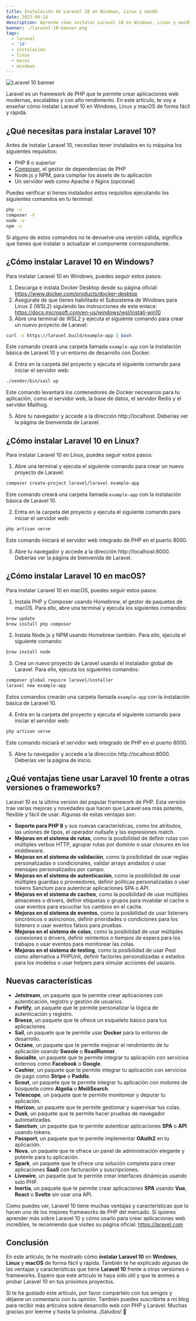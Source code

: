 ```yaml
---
title: Instalación de Laravel 10 en Windows, Linux y macOS
date: 2023-04-14
description: Aprende cómo instalar Laravel 10 en Windows, Linux y macOS de forma fácil y rápida. Descubre las ventajas y características de Laravel 10, el mejor framework de PHP.
banner: ./laravel-10-banner.png
tags:
  - laravel
  - '10'
  - instalación
  - linux
  - macos
  - windows
---
```


![Laravel 10 banner](./laravel-10-banner.png 'Laravel 10 banner')

Laravel es un framework de PHP que te permite crear aplicaciones web modernas, escalables y con alto rendimiento. En este artículo, te voy a enseñar cómo instalar Laravel 10 en Windows, Linux y macOS de forma fácil y rápida.

## ¿Qué necesitas para instalar Laravel 10?

Antes de instalar Laravel 10, necesitas tener instalados en tu máquina los siguientes requisitos:

- PHP 8 o superior
- [Composer](/como-instalar-composer-en-windows-linux-y-mac-os), el gestor de dependencias de PHP
- Node.js y NPM, para compilar los assets de tu aplicación
- Un servidor web como Apache o Nginx (opcional)

Puedes verificar si tienes instalados estos requisitos ejecutando los siguientes comandos en tu terminal:

```bash
php -v
composer -V
node -v
npm -v
```

Si alguno de estos comandos no te devuelve una versión válida, significa que tienes que instalar o actualizar el componente correspondiente.

## ¿Cómo instalar Laravel 10 en Windows?

Para instalar Laravel 10 en Windows, puedes seguir estos pasos:

1. Descarga e instala Docker Desktop desde su página oficial: https://www.docker.com/products/docker-desktop
2. Asegúrate de que tienes habilitado el Subsistema de Windows para Linux 2 (WSL2) siguiendo las instrucciones de este enlace: https://docs.microsoft.com/en-us/windows/wsl/install-win10
3. Abre una terminal de WSL2 y ejecuta el siguiente comando para crear un nuevo proyecto de Laravel:

```bash
curl -s https://laravel.build/example-app | bash
```

Este comando creará una carpeta llamada `example-app` con la instalación básica de Laravel 10 y un entorno de desarrollo con Docker.

4. Entra en la carpeta del proyecto y ejecuta el siguiente comando para iniciar el servidor web:

```bash
./vendor/bin/sail up
```

Este comando levantará los contenedores de Docker necesarios para tu aplicación, como el servidor web, la base de datos, el servidor Redis y el servidor Mailhog.

5. Abre tu navegador y accede a la dirección http://localhost. Deberías ver la página de bienvenida de Laravel.

## ¿Cómo instalar Laravel 10 en Linux?

Para instalar Laravel 10 en Linux, puedes seguir estos pasos:

1. Abre una terminal y ejecuta el siguiente comando para crear un nuevo proyecto de Laravel:

```bash
composer create-project laravel/laravel example-app
```

Este comando creará una carpeta llamada `example-app` con la instalación básica de Laravel 10.

2. Entra en la carpeta del proyecto y ejecuta el siguiente comando para iniciar el servidor web:

```bash
php artisan serve
```

Este comando iniciará el servidor web integrado de PHP en el puerto 8000.

3. Abre tu navegador y accede a la dirección http://localhost:8000. Deberías ver la página de bienvenida de Laravel.

## ¿Cómo instalar Laravel 10 en macOS?

Para instalar Laravel 10 en macOS, puedes seguir estos pasos:

1. Instala PHP y Composer usando Homebrew, el gestor de paquetes de macOS. Para ello, abre una terminal y ejecuta los siguientes comandos:

```bash
brew update
brew install php composer
```

2. Instala Node.js y NPM usando Homebrew también. Para ello, ejecuta el siguiente comando:

```bash
brew install node
```

3. Crea un nuevo proyecto de Laravel usando el instalador global de Laravel. Para ello, ejecuta los siguientes comandos:

```bash
composer global require laravel/installer
laravel new example-app
```

Estos comandos crearán una carpeta llamada `example-app` con la instalación básica de Laravel 10.

4. Entra en la carpeta del proyecto y ejecuta el siguiente comando para iniciar el servidor web:

```bash
php artisan serve
```

Este comando iniciará el servidor web integrado de PHP en el puerto 8000.

5. Abre tu navegador y accede a la dirección http://localhost:8000. Deberías ver la página de inicio.

## ¿Qué ventajas tiene usar Laravel 10 frente a otras versiones o frameworks?

Laravel 10 es la última versión del popular framework de PHP. Esta versión trae varias mejoras y novedades que hacen que Laravel sea más potente, flexible y fácil de usar. Algunas de estas ventajas son:

- **Soporte para PHP 8** y sus nuevas características, como los atributos, las uniones de tipos, el operador nullsafe y las expresiones match.
- **Mejoras en el sistema de rutas**, como la posibilidad de definir rutas con múltiples verbos HTTP, agrupar rutas por dominio o usar closures en los middleware.
- **Mejoras en el sistema de validación**, como la posibilidad de usar reglas personalizadas o condicionales, validar arrays anidados o usar mensajes personalizados por campo.
- **Mejoras en el sistema de autenticación**, como la posibilidad de usar múltiples guardias o proveedores, definir políticas personalizadas o usar tokens Sanctum para autenticar aplicaciones SPA o API.
- **Mejoras en el sistema de cacheo**, como la posibilidad de usar múltiples almacenes o drivers, definir etiquetas o grupos para invalidar el cache o usar eventos para escuchar los cambios en el cache.
- **Mejoras en el sistema de eventos**, como la posibilidad de usar listeners sincrónicos o asíncronos, definir prioridades o condiciones para los listeners o usar eventos falsos para pruebas.
- **Mejoras en el sistema de colas**, como la posibilidad de usar múltiples conexiones o drivers, definir reintentos o tiempos de espera para los trabajos o usar eventos para monitorear las colas.
- **Mejoras en el sistema de testing**, como la posibilidad de usar Pest como alternativa a PHPUnit, definir factories personalizadas o estados para los modelos o usar helpers para simular acciones del usuario.

## **Nuevas características**

- **Jetstream**, un paquete que te permite crear aplicaciones con autenticación, registro y gestión de usuarios.
- **Fortify**, un paquete que te permite personalizar la lógica de autenticación y registro.
- **Breeze**, un paquete que te ofrece un esqueleto básico para tus aplicaciones.
- **Sail**, un paquete que te permite usar **Docker** para tu entorno de desarrollo.
- **Octane**, un paquete que te permite mejorar el rendimiento de tu aplicación usando **Swoole** o **RoadRunner**.
- **Socialite**, un paquete que te permite integrar tu aplicación con servicios externos como **Facebook** o **Google**.
- **Cashier**, un paquete que te permite integrar tu aplicación con servicios de pago como **Stripe** o **Paddle**.
- **Scout**, un paquete que te permite integrar tu aplicación con motores de búsqueda como **Algolia** o **MeiliSearch**.
- **Telescope**, un paquete que te permite monitorear y depurar tu aplicación.
- **Horizon**, un paquete que te permite gestionar y supervisar tus colas.
- **Dusk**, un paquete que te permite hacer pruebas de navegador automatizadas.
- **Sanctum**, un paquete que te permite autenticar aplicaciones **SPA** o **API** usando tokens.
- **Passport**, un paquete que te permite implementar **OAuth2** en tu aplicación.
- **Nova**, un paquete que te ofrece un panel de administración elegante y potente para tu aplicación.
- **Spark**, un paquete que te ofrece una solución completa para crear aplicaciones **SaaS** con facturación y suscripciones.
- **Livewire**, un paquete que te permite crear interfaces dinámicas usando solo PHP.
- **Inertia**, un paquete que te permite crear aplicaciones **SPA** usando **Vue**, **React** o **Svelte** sin usar una API.

Como puedes ver, Laravel 10 tiene muchas ventajas y características que lo hacen uno de los mejores frameworks de PHP del mercado. Si quieres aprender más sobre Laravel 10 y cómo usarlo para crear aplicaciones web increíbles, te recomiendo que visites su página oficial: https://laravel.com

## Conclusión

En este artículo, te he mostrado cómo **instalar Laravel 10** en **Windows**, **Linux** y **macOS** de forma fácil y rápida. También te he explicado algunas de las ventajas y características que tiene **Laravel 10** frente a otras versiones o frameworks. Espero que este artículo te haya sido útil y que te animes a probar Laravel 10 en tus próximos proyectos.

Si te ha gustado este artículo, por favor compártelo con tus amigos y déjame un comentario con tu opinión. También puedes suscribirte a mi blog para recibir más artículos sobre desarrollo web con PHP y Laravel. Muchas gracias por leerme y hasta la próxima. ¡Saludos! 🙌
